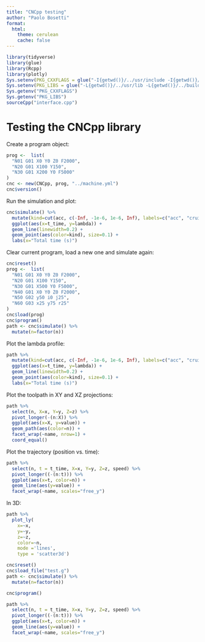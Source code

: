```yaml
---
title: "CNCpp testing"
author: "Paolo Bosetti"
format: 
  html:
    theme: cerulean
    cache: false
---
```


```r
library(tidyverse)
library(glue)
library(Rcpp)
library(plotly)
Sys.setenv(PKG_CXXFLAGS = glue("-I{getwd()}/../usr/include -I{getwd()}/../build/_deps/json-src/include -I/opt/homebrew/include"))
Sys.setenv(PKG_LIBS = glue("-L{getwd()}/../usr/lib -L{getwd()}/../build/_deps/yaml-cpp-build/ -L/opt/homebrew/lib -lcncpp_lib -lfmtd -lyaml-cppd -lmosquittopp"))
Sys.getenv("PKG_CXXFLAGS")
Sys.getenv("PKG_LIBS")
sourceCpp("interface.cpp")
```

# Testing the CNCpp library

Create a program object:

```r
prog <-  list(
  "N01 G01 X0 Y0 Z0 F2000", 
  "N20 G01 X100 Y150",
  "N30 G01 X200 Y0 F5000"
)
cnc <- new(CNCpp, prog, "../machine.yml")
cnc$version()
```

Run the simulation and plot:

```r
cnc$simulate() %>% 
  mutate(kind=cut(acc, c(-Inf, -1e-6, 1e-6, Inf), labels=c("acc", "cruise", "dec"))) %>%
  ggplot(aes(x=t_time, y=lambda)) + 
  geom_line(linewidth=0.2) +
  geom_point(aes(color=kind), size=0.1) +
  labs(x="Total time (s)")
```

Clear current program, load a new one and simulate again:

```r
cnc$reset()
prog <-  list(
  "N01 G01 X0 Y0 Z0 F2000", 
  "N20 G01 X100 Y150",
  "N30 G01 X500 Y0 F5000",
  "N40 G01 X0 Y0 Z0 F2000",
  "N50 G02 y50 i0 j25",
  "N60 G03 x25 y75 r25"
)
cnc$load(prog)
cnc$program()
path <- cnc$simulate() %>% 
  mutate(n=factor(n))
```

Plot the lambda profile:

```r
path %>% 
  mutate(kind=cut(acc, c(-Inf, -1e-6, 1e-6, Inf), labels=c("acc", "cruise", "dec"))) %>%
  ggplot(aes(x=t_time, y=lambda)) + 
  geom_line(linewidth=0.2) +
  geom_point(aes(color=kind), size=0.1) +
  labs(x="Total time (s)")
```

Plot the toolpath in XY and XZ projections:

```r
path %>% 
  select(n, X=x, Y=y, Z=z) %>% 
  pivot_longer(-(n:X)) %>% 
  ggplot(aes(x=X, y=value)) + 
  geom_path(aes(color=n)) +
  facet_wrap(~name, nrow=1) +
  coord_equal()
```

Plot the trajectory (position vs. time):

```r
path %>% 
  select(n, t = t_time, X=x, Y=y, Z=z, speed) %>% 
  pivot_longer((-(n:t))) %>% 
  ggplot(aes(x=t, color=n)) +
  geom_line(aes(y=value)) +
  facet_wrap(~name, scales="free_y")
```
In 3D:

```r
path %>% 
  plot_ly(
    x=~x, 
    y=~y, 
    z=~z,
    color=~n,
    mode ='lines',
    type = 'scatter3d')
```

```r
cnc$reset()
cnc$load_file("test.g")
path <- cnc$simulate() %>% 
  mutate(n=factor(n))

cnc$program()

path %>% 
  select(n, t = t_time, X=x, Y=y, Z=z, speed) %>% 
  pivot_longer((-(n:t))) %>% 
  ggplot(aes(x=t, color=n)) +
  geom_line(aes(y=value)) +
  facet_wrap(~name, scales="free_y")
```


